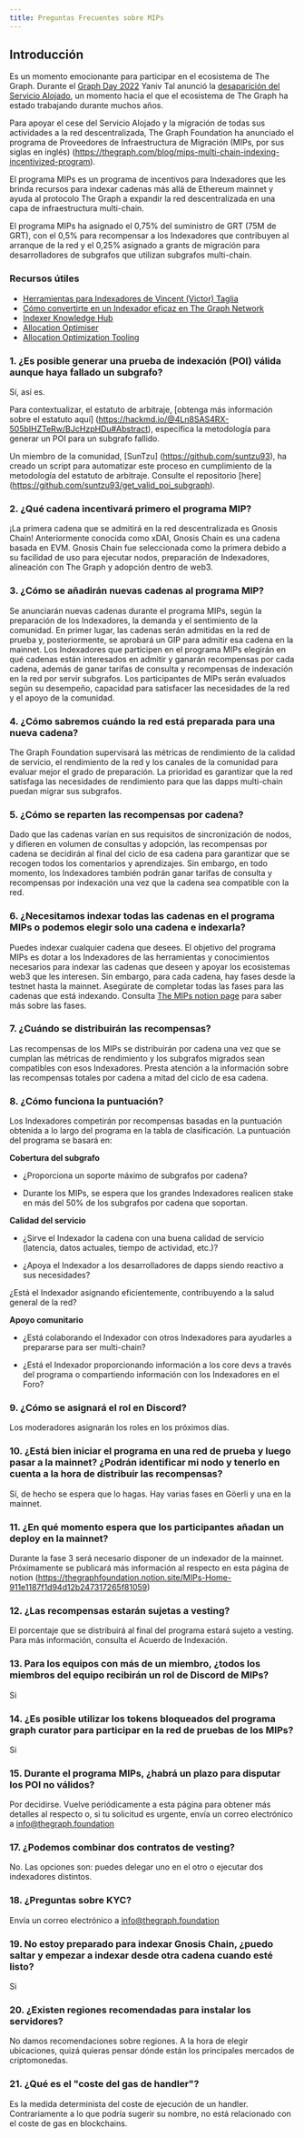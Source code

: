 ```yaml
---
title: Preguntas Frecuentes sobre MIPs
---
```


## Introducción

Es un momento emocionante para participar en el ecosistema de The Graph. Durante el [Graph Day 2022](https://thegraph.com/graph-day/2022/) Yaniv Tal anunció la [desaparición del Servicio Alojado](https://thegraph.com/blog/sunsetting-hosted-service/), un momento hacia el que el ecosistema de The Graph ha estado trabajando durante muchos años.

Para apoyar el cese del Servicio Alojado y la migración de todas sus actividades a la red descentralizada, The Graph Foundation ha anunciado el programa de Proveedores de Infraestructura de Migración (MIPs, por sus siglas en inglés) (https://thegraph.com/blog/mips-multi-chain-indexing-incentivized-program).

El programa MIPs es un programa de incentivos para Indexadores que les brinda recursos para indexar cadenas más allá de Ethereum mainnet y ayuda al protocolo The Graph a expandir la red descentralizada en una capa de infraestructura multi-chain.

El programa MIPs ha asignado el 0,75% del suministro de GRT (75M de GRT), con el 0,5% para recompensar a los Indexadores que contribuyen al arranque de la red y el 0,25% asignado a grants de migración para desarrolladores de subgrafos que utilizan subgrafos multi-chain.

### Recursos útiles

- [Herramientas para Indexadores de Vincent (Victor) Taglia](https://indexer-2ools.vincenttaglia.com/#/)
- [Cómo convertirte en un Indexador eficaz en The Graph Network](https://thegraph.com/blog/how-to-become-indexer/)
- [Indexer Knowledge Hub](https://thegraph.academy/indexers/)
- [Allocation Optimiser](https://github.com/graphprotocol/allocationopt.jl)
- [Allocation Optimization Tooling](https://github.com/anyblockanalytics/thegraph-allocation-optimization/)

### 1. ¿Es posible generar una prueba de indexación (POI) válida aunque haya fallado un subgrafo?

Sí, así es.

Para contextualizar, el estatuto de arbitraje, [obtenga más información sobre el estatuto aquí] \(https://hackmd.io/@4Ln8SAS4RX-505bIHZTeRw/BJcHzpHDu#Abstract), especifica la metodología para generar un POI para un subgrafo fallido.

Un miembro de la comunidad, [SunTzu] \(https://github.com/suntzu93), ha creado un script para automatizar este proceso en cumplimiento de la metodología del estatuto de arbitraje. Consulte el repositorio [here] \(https://github.com/suntzu93/get_valid_poi_subgraph).

### 2. ¿Qué cadena incentivará primero el programa MIP?

¡La primera cadena que se admitirá en la red descentralizada es Gnosis Chain! Anteriormente conocida como xDAI, Gnosis Chain es una cadena basada en EVM. Gnosis Chain fue seleccionada como la primera debido a su facilidad de uso para ejecutar nodos, preparación de Indexadores, alineación con The Graph y adopción dentro de web3.

### 3. ¿Cómo se añadirán nuevas cadenas al programa MIP?

Se anunciarán nuevas cadenas durante el programa MIPs, según la preparación de los Indexadores, la demanda y el sentimiento de la comunidad. En primer lugar, las cadenas serán admitidas en la red de prueba y, posteriormente, se aprobará un GIP para admitir esa cadena en la mainnet. Los Indexadores que participen en el programa MIPs elegirán en qué cadenas están interesados en admitir y ganarán recompensas por cada cadena, además de ganar tarifas de consulta y recompensas de indexación en la red por servir subgrafos. Los participantes de MIPs serán evaluados según su desempeño, capacidad para satisfacer las necesidades de la red y el apoyo de la comunidad.

### 4. ¿Cómo sabremos cuándo la red está preparada para una nueva cadena?

The Graph Foundation supervisará las métricas de rendimiento de la calidad de servicio, el rendimiento de la red y los canales de la comunidad para evaluar mejor el grado de preparación. La prioridad es garantizar que la red satisfaga las necesidades de rendimiento para que las dapps multi-chain puedan migrar sus subgrafos.

### 5. ¿Cómo se reparten las recompensas por cadena?

Dado que las cadenas varían en sus requisitos de sincronización de nodos, y difieren en volumen de consultas y adopción, las recompensas por cadena se decidirán al final del ciclo de esa cadena para garantizar que se recogen todos los comentarios y aprendizajes. Sin embargo, en todo momento, los Indexadores también podrán ganar tarifas de consulta y recompensas por indexación una vez que la cadena sea compatible con la red.

### 6. ¿Necesitamos indexar todas las cadenas en el programa MIPs o podemos elegir solo una cadena e indexarla?

Puedes indexar cualquier cadena que desees. El objetivo del programa MIPs es dotar a los Indexadores de las herramientas y conocimientos necesarios para indexar las cadenas que deseen y apoyar los ecosistemas web3 que les interesen. Sin embargo, para cada cadena, hay fases desde la testnet hasta la mainnet. Asegúrate de completar todas las fases para las cadenas que está indexando. Consulta [The MIPs notion page](https://thegraphfoundation.notion.site/MIPs-Home-911e1187f1d94d12b247317265f81059) para saber más sobre las fases.

### 7. ¿Cuándo se distribuirán las recompensas?

Las recompensas de los MIPs se distribuirán por cadena una vez que se cumplan las métricas de rendimiento y los subgrafos migrados sean compatibles con esos Indexadores. Presta atención a la información sobre las recompensas totales por cadena a mitad del ciclo de esa cadena.

### 8. ¿Cómo funciona la puntuación?

Los Indexadores competirán por recompensas basadas en la puntuación obtenida a lo largo del programa en la tabla de clasificación. La puntuación del programa se basará en:

**Cobertura del subgrafo**

- ¿Proporciona un soporte máximo de subgrafos por cadena?

- Durante los MIPs, se espera que los grandes Indexadores realicen stake en más del 50% de los subgrafos por cadena que soportan.

**Calidad del servicio**

- ¿Sirve el Indexador la cadena con una buena calidad de servicio (latencia, datos actuales, tiempo de actividad, etc.)?

- ¿Apoya el Indexador a los desarrolladores de dapps siendo reactivo a sus necesidades?

¿Está el Indexador asignando eficientemente, contribuyendo a la salud general de la red?

**Apoyo comunitario**

- ¿Está colaborando el Indexador con otros Indexadores para ayudarles a prepararse para ser multi-chain?

- ¿Está el Indexador proporcionando información a los core devs a través del programa o compartiendo información con los Indexadores en el Foro?

### 9. ¿Cómo se asignará el rol en Discord?

Los moderadores asignarán los roles en los próximos días.

### 10. ¿Está bien iniciar el programa en una red de prueba y luego pasar a la mainnet? ¿Podrán identificar mi nodo y tenerlo en cuenta a la hora de distribuir las recompensas?

Sí, de hecho se espera que lo hagas. Hay varias fases en Göerli y una en la mainnet.

### 11. ¿En qué momento espera que los participantes añadan un deploy en la mainnet?

Durante la fase 3 será necesario disponer de un indexador de la mainnet. Próximamente se publicará más información al respecto en esta página de notion (https://thegraphfoundation.notion.site/MIPs-Home-911e1187f1d94d12b247317265f81059)

### 12. ¿Las recompensas estarán sujetas a vesting?

El porcentaje que se distribuirá al final del programa estará sujeto a vesting. Para más información, consulta el Acuerdo de Indexación.

### 13. Para los equipos con más de un miembro, ¿todos los miembros del equipo recibirán un rol de Discord de MIPs?

Si

### 14. ¿Es posible utilizar los tokens bloqueados del programa graph curator para participar en la red de pruebas de los MIPs?

Si

### 15. Durante el programa MIPs, ¿habrá un plazo para disputar los POI no válidos?

Por decidirse. Vuelve periódicamente a esta página para obtener más detalles al respecto o, si tu solicitud es urgente, envía un correo electrónico a info@thegraph.foundation

### 17. ¿Podemos combinar dos contratos de vesting?

No. Las opciones son: puedes delegar uno en el otro o ejecutar dos indexadores distintos.

### 18. ¿Preguntas sobre KYC?

Envía un correo electrónico a info@thegraph.foundation

### 19. No estoy preparado para indexar Gnosis Chain, ¿puedo saltar y empezar a indexar desde otra cadena cuando esté listo?

Si

### 20. ¿Existen regiones recomendadas para instalar los servidores?

No damos recomendaciones sobre regiones. A la hora de elegir ubicaciones, quizá quieras pensar dónde están los principales mercados de criptomonedas.

### 21. ¿Qué es el "coste del gas de handler"?

Es la medida determinista del coste de ejecución de un handler. Contrariamente a lo que podría sugerir su nombre, no está relacionado con el coste de gas en blockchains.
